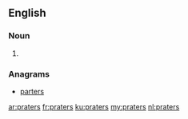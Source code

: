 ==English==

===Noun===
{{head|en}}

# {{plural of|prater}}

===Anagrams===
* [[parters#English|parters]]

[[ar:praters]]
[[fr:praters]]
[[ku:praters]]
[[my:praters]]
[[nl:praters]]